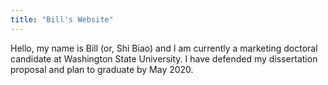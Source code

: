 ```yaml
---
title: "Bill's Website"
---
```


Hello, my name is Bill (or, Shi Biao) and I am currently a marketing doctoral candidate at Washington State University. I have defended my dissertation proposal and plan to graduate by May 2020. 